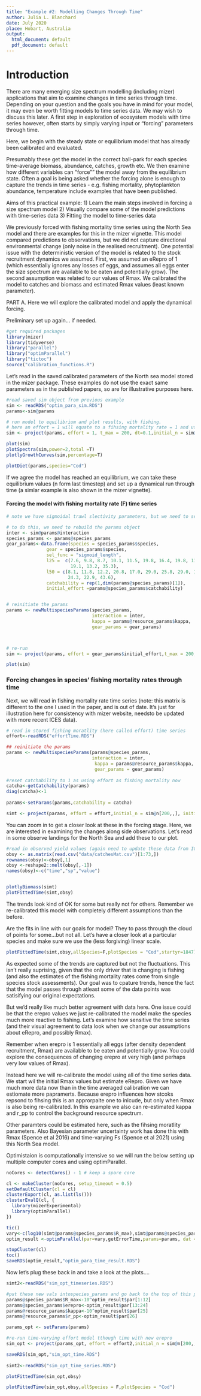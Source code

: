 ```yaml
---
title: "Example #2: Modelling Changes Through Time"
author: Julia L. Blanchard
date: July 2020
place: Hobart, Australia
output:
  html_document: default
  pdf_document: default
---
```


# Introduction 

There are many emerging size spectrum modelling (including mizer) applications that aim to examine changes in time series through time. Depending on your question and the goals you have in mind for your model, it may even be worth fitting models to time series data. We may wish to discuss this later. A first step in exploration of ecosystem models with time series however, often starts by simply varying input or "forcing" parameters through time. 

Here, we begin with the steady state or equilibrium model that has already been calibrated and evaluated. 

Presumably these get the model in the correct ball-park for each species time-average biomass, abundance, catches, growth etc. We then examine how different variables can "force"" the model away from the equilibrium state. Often a goal is being asked whether the forcing alone is enough to capture the trends in time series - e.g. fishing mortality, phytoplankton abundance, temperature  include examples that have been published.

Aims of this practical example: 
1) Learn the main steps involved in forcing a size spectrum model
2) Visually compare some of the model predictions with time-series data 
3) Fitting the model to time-series data


We previously forced with fishing mortality time series using the North Sea model and there are examples for this in the mizer vignette. This model compared predictions to observations, but we did not capture directional environmental change (only noise in the realised recruitment). One potential issue with the deterministic version of the  model is related to the stock recruitment dynamics we assumed. First, we assumed an eRepro of 1 (which essentially ignores any losses of eggs, and assumes all eggs enter the size spectrum are available to be eaten and potentially grow). The second assumption was related to our values of Rmax. We calibrated the model to catches and biomass and estimated Rmax values (least known parameter). 

PART A. Here we will explore the calibrated model and apply the dynamical forcing.

Preliminary set up again... if needed.
```r
#get required packages
library(mizer)
library(tidyverse)
library("parallel")
library("optimParallel")
library("tictoc")
source("calibration_functions.R")

```

Let's read in the saved calibrated parameters of the North sea model stored in the mizer package. These examples do not use the exact same parameters as in the published papers, so are for illustrative purposes here.

```r
#read saved sim object from previous example
sim <- readRDS("optim_para_sim.RDS")
params<-sim@params

# run model to equilibrium and plot results, with fishing.
# here an effort = 1 will equate to a fihsing mortality rate = 1 and uses the default knife-edge selectivity function
sim <- project(params, effort = 1, t_max = 200, dt=0.1,initial_n = sim@n[dim(sim@n)[1],,], initial_npp = sim@n[dim(sim@n)[1],])

plot(sim)
plotSpectra(sim,power=2,total =T)
plotlyGrowthCurves(sim,percentage=T)

plotDiet(params,species="Cod")

```

If we agree the model has reached an equilibrium, we can take these equilibrium values (n form last timestep) and set up a dynamical run through time (a simlar example is also shown in the mizer vignette).

#### Forcing the model with fishing mortality rate (F) time series


```r

# note we have sigmoidal trawl slectivity parameters, but we need to set up a gear for each species to force each species separately

# to do this, we need to rebuild the params object 
inter <- sim@params@interaction
species_params <- params@species_params
gear_params<-data.frame(species = species_params$species,
               gear = species_params$species,
               sel_func = "sigmoid_length",
               l25 =  c(7.6, 9.8, 8.7, 10.1, 11.5, 19.8, 16.4, 19.8, 11.5,
                        19.1, 13.2, 35.3),
               l50 = c(8.1, 11.8, 12.2, 20.8, 17.0, 29.0, 25.8, 29.0, 17.0,
                       24.3, 22.9, 43.6),
               catchability = rep(1,dim(params@species_params)[1]),
               initial_effort =params@species_params$catchability)


# reinitiate the params
params <- newMultispeciesParams(species_params,
                                interaction = inter,
                                kappa = params@resource_params$kappa,
                                gear_params = gear_params)



# re-run
sim <- project(params, effort = gear_params$initial_effort,t_max = 200, dt=0.1,initial_n = sim@n[200,,], initial_npp = sim@n[200,])

plot(sim)
```

### Forcing changes in species' fishing mortality rates through time

Next, we will read in fishing mortality rate time series (note: this matrix is different to the one I used in the paper, and is out of date. It's just for illustration here for consistency with mizer website, needsto be updated with more recent ICES data).

```r
# read in stored fishing moratlity (here called effort) time series
effort<-readRDS("effortTime.RDS")

## reinitiate the params
params <- newMultispeciesParams(params@species_params,
                                interaction = inter,
                                 kappa = params@resource_params$kappa,
                                 gear_params = gear_params)
 
#reset catchability to 1 as using effort as fishing mortality now
catcha<-getCatchability(params)
diag(catcha)<-1
 
params<-setParams(params,catchability = catcha)

simt <- project(params, effort = effort,initial_n = sim@n[200,,], initial_npp = sim@n[200,])

```

You can zoom in to get a closer look at these in the forcing stage. Here, we are interested in examining the changes along side observations. Let's read in some observe landings for the North Sea and add these to our plot.

```r
#read in observed yield values (again need to update these data from ICES)
obsy <- as.matrix(read.csv("data/catchesMat.csv")[1:73,])
rownames(obsy)<-obsy[,1] 
obsy <-reshape2::melt(obsy[,-1])
names(obsy)<-c("time","sp","value")


plotlyBiomass(simt)
plotFittedTime(simt,obsy)

```

The trends look kind of OK for some but really not for others.  Remember we re-calibrated this model with completely different assumptions than the before. 

Are the fits in line with our goals for model? They to pass through the cloud of points for some...but not all. Let's have a closer look at a particular species and make sure we use the (less forgiving) linear scale.

```r

plotFittedTime(simt,obsy,allSpecies=F,plotSpecies = "Cod",startyr=1847)

```

As expected some of the trends are captured but not the fluctuations. This isn't really suprising, given that the only driver that is changing is fishing (and also the estimates of the fishing mortality rates come from single species stock assessments). Our goal was to cpature trends, hence the fact that the model passes through atleast some of the data points was satisifying our original expectations. 

But we'd really like much better agreement with data here. One issue could be that the erepro values we just re-calibrated the model make the species much more reactive to fishing. Let's examine how sensitive the time series (and their visual agreement to data look when we change our assumptions about eRepro, and possibly Rmax). 

Remember when erepro is 1 essentially all eggs (after density dependent recruitment, Rmax) are available to be eaten and potentially grow.  You could explore the consequences of changing erepro at very high (and perhaps very low values of Rmax). 

Instead here we will re-calibrate the model using all of the time series data. We start wil the initial Rmax values but estimate eRepro. Given we have much more data now than in the time averaged calibration we can estiomate more papramerts. Because erepro influences how stcoks repsond to fihsing this is an approrpaite one to inlcude, but only when Rmax is also being re-calibrated. In this example we also can re-estimated kappa and r_pp to control the background resource spectrum. 

Other paramters could be estimated here, such as the fihsing moratlity parameters. Also Bayesian parameter uncertainty work has done this with Rmax (Spence et al 2016) and  time-varying Fs (Spence et al 2021) using this North Sea model.

Optimistaion is computationally intensive so we will run the below setting up multiple computer cores and using optimParallel.

```r
noCores <- detectCores() - 1 # keep a spare core

cl <- makeCluster(noCores, setup_timeout = 0.5)
setDefaultCluster(cl = cl)
clusterExport(cl, as.list(ls()))
clusterEvalQ(cl, {
  library(mizerExperimental)
  library(optimParallel)
})

tic()
vary<-c(log10(simt@params@species_params$R_max),simt@params@species_params$erepro,log10(5e11),4)
optim_result <-optimParallel(par=vary,getErrorTime,params=params, dat = obsy, method   ="L-BFGS-B",lower=c(rep(3,12),rep(1e-3,12),3,1),upper= c(rep(15,12),rep(1,12),15,10),parallel=list(loginfo=TRUE, forward=TRUE))

stopCluster(cl)
toc() 
saveRDS(optim_result,"optim_para_time_result.RDS")
```


Now let's plug these back in and take a look at the plots....


```r
simt2<-readRDS("sim_opt_timeseries.RDS")

#put these new vals intospecies_params and go back to the top of this page to re-check the calibration 
params@species_params$R_max<-10^optim_result$par[1:12]
params@species_params$erepro<-optim_result$par[13:24]
params@resource_params$kappa<-10^optim_result$par[25]
params@resource_params$r_pp<-optim_result$par[26]

params_opt <- setParams(params)

#re-run time-varying effort model tthough time with new erepro
sim_opt <- project(params_opt, effort = effort2,initial_n = sim@n[200,,], initial_npp = sim@n_pp[200,])

saveRDS(sim_opt,"sim_opt_time.RDS")
 
simt2<-readRDS("sim_opt_time_series.RDS")

plotFittedTime(sim_opt,obsy)

plotFittedTime(sim_opt,obsy,allSpecies = F,plotSpecies = "Cod")
```
 



